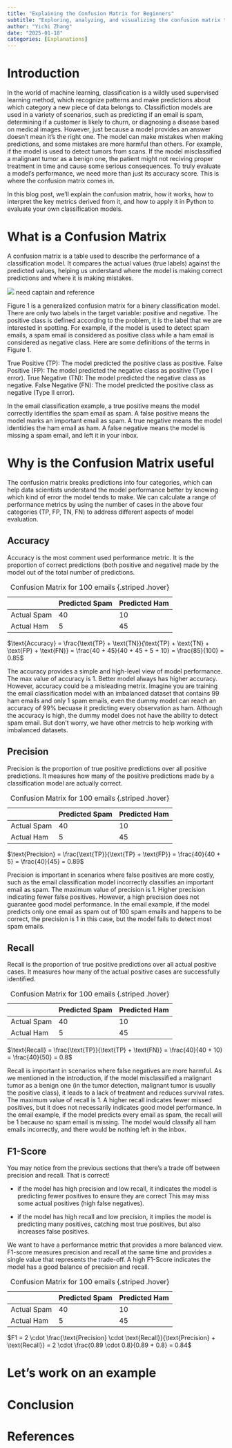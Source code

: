```yaml
---
title: "Explaining the Confusion Matrix for Beginners"
subtitle: "Exploring, analyzing, and visualizing the confusion matrix to measure model performance with practical examples"
author: "Yichi Zhang"
date: "2025-01-18"
categories: [Explanations]
---
```


# Introduction

In the world of machine learning, classification is a wildly used supervised learning method, which recognize patterns and make predictions about which category a new piece of data belongs to. Classifiction models are used in a variety of scenarios, such as predicting if an email is spam, determining if a customer is likely to churn, or diagnosing a disease based on medical images. However, just because a model provides an answer doesn’t mean it’s the right one. The model can make mistakes when making predictions, and some mistakes are more harmful than others. For example, if the model is used to detect tumors from scans. If the model misclassified a malignant tumor as a benign one, the patient might not reciving proper treatment in time and cause some serious consequences. To truly evaluate a model’s performance, we need more than just its accuracy score. This is where the confusion matrix comes in.

In this blog post, we’ll explain the confusion matrix, how it works, how to interpret the key metrics derived from it, and how to apply it in Python to evaluate your own classification models.

# What is a Confusion Matrix

A confusion matrix is a table used to describe the performance of a classification model. It compares the actual values (true labels) against the predicted values, helping us understand where the model is making correct predictions and where it is making mistakes.

![](confusion_matrix.png) need captain and reference

Figure 1 is a generalized confusion matrix for a binary classification model. There are only two labels in the target variable: positive and negative. The positive class is defined according to the problem, it is the label that we are interested in spotting. For example, if the model is used to detect spam emails, a spam email is considered as positive class while a ham email is considered as negative class. Here are some definitions of the terms in Figure 1.

True Positive (TP): The model predicted the positive class as positive.
False Positive (FP): The model predicted the negative class as positive (Type I error).
True Negative (TN): The model predicted the negative class as negative.
False Negative (FN): The model predicted the positive class as negative (Type II error).

In the email classification example, a true positive means the model correctly identifies the spam email as spam. A false positive means the model marks an important email as spam. A true negative means the model identidies the ham email as ham. A false negative means the model is missing a spam email, and left it in your inbox.

# Why is the Confusion Matrix useful

The confusion matrix breaks predictions into four categories, which can help data scientists understand the model performance better by knowing which kind of error the model tends to make. We can calculate a range of performance metrics by using the number of cases in the above four categories (TP, FP, TN, FN) to address different aspects of model evaluation.

## Accuracy
Accuracy is the most comment used performance metric. It is the proportion of correct predictions (both positive and negative) made by the model out of the total number of predictions.

|             | Predicted Spam | Predicted Ham |
|-------------|----------------|---------------|
| Actual Spam |      40        |       10      |
| Actual Ham  |      5         |       45      |

: Confusion Matrix for 100 emails {.striped .hover}

$\text{Accuracy} = \frac{\text{TP} + \text{TN}}{\text{TP} + \text{TN} + \text{FP} + \text{FN}} = \frac{40 + 45}{40 + 45 + 5 + 10} = \frac{85}{100} = 0.85$

The accuracy provides a simple and high-level view of model performance. The max value of accuracy is 1. Better model always has higher accuracy. However, accuracy could be a misleading metrix. Imagine you are training the email classification model with an imbalanced dataset that contains 99 ham emails and only 1 spam emails, even the dummy model can reach an accuracy of 99% becuase it predicting every observation as ham. Although the accuracy is high, the dummy model does not have the ability to detect spam email. But don't worry, we have other metrcis to help working with imbalanced datasets.

## Precision
Precision is the proportion of true positive predictions over all positive predictions. It measures how many of the positive predictions made by a classification model are actually correct.

|             | Predicted Spam | Predicted Ham |
|-------------|----------------|---------------|
| Actual Spam |      40        |       10      |
| Actual Ham  |      5         |       45      |

: Confusion Matrix for 100 emails {.striped .hover}

$\text{Precision} = \frac{\text{TP}}{\text{TP} + \text{FP}} = \frac{40}{40 + 5} = \frac{40}{45} = 0.89$

Precision is important in scenarios where false positives are more costly, such as the email classification model incorrectly classifies an important email as spam. The maximum value of precision is 1. Higher precision indicating fewer false positives. However, a high precision does not guarantee good model performance. In the email example, if the model predicts only one email as spam out of 100 spam emails and happens to be correct, the precision is 1 in this case, but the model fails to detect most spam emails. 

## Recall
Recall is the proportion of true positive predictions over all actual positive cases. It measures how many of the actual positive cases are successfully identified.

|             | Predicted Spam | Predicted Ham |
|-------------|----------------|---------------|
| Actual Spam |      40        |       10      |
| Actual Ham  |      5         |       45      |

: Confusion Matrix for 100 emails {.striped .hover}

$\text{Recall} = \frac{\text{TP}}{\text{TP} + \text{FN}} = \frac{40}{40 + 10} = \frac{40}{50} = 0.8$

Recall is important in scenarios where false negatives are more harmful. As we mentioned in the introduction, if the model misclassified a malignant tumor as a benign one (in the tumor detection, malignant tumor is usually the positive class), it  leads to a lack of treatment and reduces survival rates. The maximum value of recall is 1. A higher recall indicates fewer missed positives, but it does not necessarily indicates good model performance. In the email example, if the model predicts every email as spam, the recall will be 1 because no spam email is missing. The model would classify all ham emails incorrectly, and there would be nothing left in the inbox.

## F1-Score
You may notice from the previous sections that there's a trade off between precision and recall. That is correct! 

- if the model has high precision and low recall, it indicates the model is predicting fewer positives to ensure they are correct This may miss some actual positives (high false negatives).

- if the model has high recall and low precision, it implies the model is predicting many positives, catching most true positives, but also increases false positives.

We want to have a performance metric that provides a more balanced view. F1-score measures precision and recall at the same time and provides a single value that represents the trade-off. A high F1-Score indicates the model has a good balance of precision and recall.

|             | Predicted Spam | Predicted Ham |
|-------------|----------------|---------------|
| Actual Spam |      40        |       10      |
| Actual Ham  |      5         |       45      |

: Confusion Matrix for 100 emails {.striped .hover}

$F1 = 2 \cdot \frac{\text{Precision} \cdot \text{Recall}}{\text{Precision} + \text{Recall}} =  2 \cdot \frac{0.89 \cdot 0.8}{0.89 + 0.8} = 0.84$





# Let's work on an example

# Conclusion

# References

